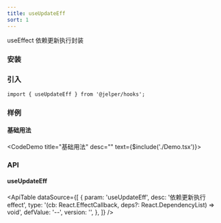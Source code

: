 ```yaml
---
title: useUpdateEff
sort: 1
---
```


useEffect 依赖更新执行封装


### 安装

<ImportTabs name="@jelper/hooks" />

### 引入

``` tsx
import { useUpdateEff } from '@jelper/hooks';
```

### 样例

#### 基础用法
<CodeDemo title="基础用法" desc="" text={$include('./Demo.tsx')}><Demo /></CodeDemo>

### API

#### useUpdateEff

<ApiTable
  dataSource={[
    {
      param: 'useUpdateEff',
      desc: '依赖更新执行effect',
      type: '(cb: React.EffectCallback, deps?: React.DependencyList) => void',
      defValue: '--',
      version: '',
    },
  ]}
/>
